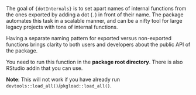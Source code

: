 The goal of `{dotInternals}` is to set apart names of internal functions from the ones exported by adding a dot (`.`) in front of their name. The package automates this task in a scalable manner, and can be a nifty tool for large legacy projects with tons of internal functions.

Having a separate naming pattern for exported versus non-exported functions brings clarity to both users and developers about the public API of the package.

You need to run this function in the **package root directory**. There is also RStudio addin that you can use. 

**Note**: This will not work if you have already run `devtools::load_all()`/`pkgload::load_all()`.
